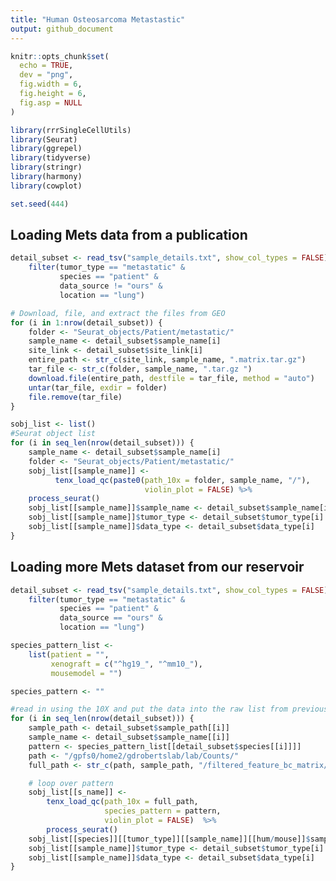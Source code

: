 ```yaml
---
title: "Human Osteosarcoma Metastastic"
output: github_document
---
```


```r
knitr::opts_chunk$set(
  echo = TRUE,
  dev = "png",
  fig.width = 6,
  fig.height = 6,
  fig.asp = NULL
)

library(rrrSingleCellUtils)
library(Seurat)
library(ggrepel)
library(tidyverse)
library(stringr)
library(harmony)
library(cowplot)

set.seed(444)

```

## Loading Mets data from a publication
```r
detail_subset <- read_tsv("sample_details.txt", show_col_types = FALSE) %>%
    filter(tumor_type == "metastatic" &
           species == "patient" &
           data_source != "ours" &
           location == "lung")

# Download, file, and extract the files from GEO
for (i in 1:nrow(detail_subset)) {                                     #nolint
    folder <- "Seurat_objects/Patient/metastatic/"
    sample_name <- detail_subset$sample_name[i]
    site_link <- detail_subset$site_link[i]
    entire_path <- str_c(site_link, sample_name, ".matrix.tar.gz")
    tar_file <- str_c(folder, sample_name, ".tar.gz ")
    download.file(entire_path, destfile = tar_file, method = "auto")
    untar(tar_file, exdir = folder)
    file.remove(tar_file)
}

sobj_list <- list()
#Seurat object list
for (i in seq_len(nrow(detail_subset))) {
    sample_name <- detail_subset$sample_name[i]
    folder <- "Seurat_objects/Patient/metastatic/"
    sobj_list[[sample_name]] <-
          tenx_load_qc(paste0(path_10x = folder, sample_name, "/"),
                              violin_plot = FALSE) %>%
    process_seurat()
    sobj_list[[sample_name]]$sample_name <- detail_subset$sample_name[i]
    sobj_list[[sample_name]]$tumor_type <- detail_subset$tumor_type[i]
    sobj_list[[sample_name]]$data_type <- detail_subset$data_type[i]
}

```

## Loading more Mets dataset from our reservoir
```r
detail_subset <- read_tsv("sample_details.txt", show_col_types = FALSE) %>%
    filter(tumor_type == "metastatic" &
           species == "patient" &
           data_source == "ours" &
           location == "lung")

species_pattern_list <-
    list(patient = "",
         xenograft = c("^hg19_", "^mm10_"),
         mousemodel = "")

species_pattern <- ""

#read in using the 10X and put the data into the raw list from previous
for (i in seq_len(nrow(detail_subset))) {
    sample_path <- detail_subset$sample_path[[i]]
    sample_name <- detail_subset$sample_name[[i]]
    pattern <- species_pattern_list[[detail_subset$species[[i]]]]
    path <- "/gpfs0/home2/gdrobertslab/lab/Counts/"
    full_path <- str_c(path, sample_path, "/filtered_feature_bc_matrix/")

    # loop over pattern
    sobj_list[[s_name]] <-
        tenx_load_qc(path_10x = full_path,
                     species_pattern = pattern,
                     violin_plot = FALSE)  %>%
        process_seurat()
    sobj_list[[species]][[tumor_type]][[sample_name]][[hum/mouse]]$sample_name <- detail_subset$sample_name[i]
    sobj_list[[sample_name]]$tumor_type <- detail_subset$tumor_type[i]
    sobj_list[[sample_name]]$data_type <- detail_subset$data_type[i]
}
```